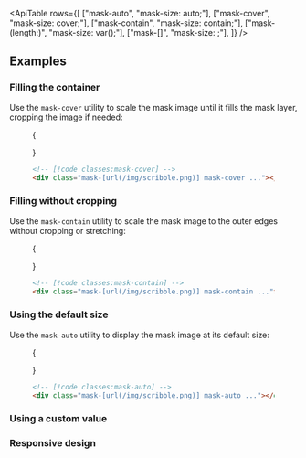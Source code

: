 

<ApiTable
  rows={[
    ["mask-auto", "mask-size: auto;"],
    ["mask-cover", "mask-size: cover;"],
    ["mask-contain", "mask-size: contain;"],
    ["mask-(length:<custom-property>)", "mask-size: var(<custom-property>);"],
    ["mask-[<value>]", "mask-size: <value>;"],
  ]}
/>

## Examples

### Filling the container

Use the `mask-cover` utility to scale the mask image until it fills the mask layer, cropping the image if needed:

<Figure>

<Example>

{

<Stripes border className="mx-auto h-48 w-96 overflow-hidden rounded-lg sm:w-96">
  <div className="h-full w-full bg-[url(https://images.unsplash.com/photo-1554629947-334ff61d85dc?ixid=MnwxMjA3fDB8MHxwaG90by1wYWdlfHx8fGVufDB8fHx8&ixlib=rb-1.2.1&auto=format&fit=crop&w=1000&h=1000&q=80)] [mask-image:url(/mask.png)] bg-cover bg-center bg-no-repeat mask-cover mask-center"></div>
</Stripes>

}

</Example>

```html
<!-- [!code classes:mask-cover] -->
<div class="mask-[url(/img/scribble.png)] mask-cover ..."></div>
```

</Figure>

### Filling without cropping

Use the `mask-contain` utility to scale the mask image to the outer edges without cropping or stretching:

<Figure>

<Example>

{

<Stripes border className="mx-auto h-48 w-96 overflow-hidden rounded-lg sm:w-96">
  <div className="h-full w-full bg-[url(https://images.unsplash.com/photo-1554629947-334ff61d85dc?ixid=MnwxMjA3fDB8MHxwaG90by1wYWdlfHx8fGVufDB8fHx8&ixlib=rb-1.2.1&auto=format&fit=crop&w=1000&h=1000&q=80)] [mask-image:url(/mask.png)] bg-cover bg-center bg-no-repeat mask-contain mask-center mask-no-repeat"></div>
</Stripes>

}

</Example>

```html
<!-- [!code classes:mask-contain] -->
<div class="mask-[url(/img/scribble.png)] mask-contain ..."></div>
```

</Figure>

### Using the default size

Use the `mask-auto` utility to display the mask image at its default size:

<Figure>

<Example>
  
{

<Stripes border className="mx-auto h-48 w-96 overflow-hidden rounded-lg sm:w-96">
  <div className="h-full w-full bg-[url(https://images.unsplash.com/photo-1554629947-334ff61d85dc?ixid=MnwxMjA3fDB8MHxwaG90by1wYWdlfHx8fGVufDB8fHx8&ixlib=rb-1.2.1&auto=format&fit=crop&w=1000&h=1000&q=80)] [mask-image:url(/mask.png)] bg-cover bg-center bg-no-repeat mask-auto mask-center mask-no-repeat"></div>
</Stripes>
}

</Example>

```html
<!-- [!code classes:mask-auto] -->
<div class="mask-[url(/img/scribble.png)] mask-auto ..."></div>
```

</Figure>

### Using a custom value

<UsingACustomValue utility="mask" value="auto_100px" name="mask image size" variable="mask-size" dataType="length" />

### Responsive design

<ResponsiveDesign property="mask-size" defaultClass="mask-auto" featuredClass="mask-contain" />
